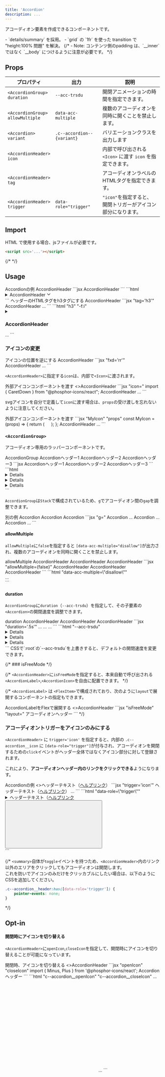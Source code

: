 ```yaml
---
title: 'Accordion'
description: ...
---
```




アコーディオン要素を作成できるコンポーネントです。


<Note title='実装方法について' type='info'>
- `details/summary` を採用。
- `grid` の `1fr` を使った transition で "height:100% 問題" を解決。
	{/* - Note: コンテンツ側のpadding は、`__inner` ではなく `__body` につけるように注意が必要です。 */}
</Note>


## Props

| プロパティ | 出力 | 説明 | 
|---|---|---|
| <PropBadge>`<AccordionGroup>`</PropBadge><br/>`duration` | <PropBadge type="cssvar">`--acc-trsdu`</PropBadge> | 開閉アニメーションの時間を指定できます。 |
| <PropBadge>`<AccordionGroup>`</PropBadge><br/>`allowMultiple` | <PropBadge type="attr">`data-acc-multiple`</PropBadge> | 複数のアコーディオンを同時に開くことを禁止します。 |
| <PropBadge>`<Accordion>`</PropBadge><br/>`variant` | <PropBadge type="attr">`.c--accordion--{variant}`</PropBadge> | バリエーションクラスを出力します |
| <PropBadge>`<AccordionHeader>`</PropBadge><br/>`icon` || 内部で呼び出される`<Icon>` に渡す `icon` を指定できます。 |
| <PropBadge>`<AccordionHeader>`</PropBadge><br/>`tag` || アコーディオンラベルのHTMLタグを指定できます。 |
| <PropBadge>`<AccordionHeader>`</PropBadge><br/>`trigger` | <PropBadge type="attr">`data-role="trigger"`</PropBadge> | `"icon"`を指定すると、 開閉トリガーがアイコン部分になります。|



## Import

<ImportPackage component='Accordion, AccordionHeader, AccordionBody' />


HTML で使用する場合、jsファイルが必要です。

```html
<script src='...'></script>
```
{/* <script src="index.js" type="module"></script> */}


## Usage

<Preview>
	<PreviewTitle>Accordionの例</PreviewTitle>
	<PreviewArea p='20'>
		<Accordion p='20'>
			<AccordionHeader>AccordionHeader</AccordionHeader>
			<AccordionBody mbs='20'>
				<Dummy length="l" />
			</AccordionBody>
		</Accordion>
	</PreviewArea>
	<PreviewCode slot='tab' label='JSX'>
```jsx
<Accordion p='20'>
	<AccordionHeader>AccordionHeader</AccordionHeader>
	<AccordionBody mbs='20'>
		<Dummy length="l" />
	</AccordionBody>
</Accordion>
```
	</PreviewCode>
	<PreviewCode slot='tab' label='HTML'>
```html
<details class="c--accordion -p:20">
	<summary class="c--accordion__header l--flex -ai:c">
		<span class="c--accordion__label -fx:1">AccordionHeader</span>
		<span class="c--accordion__icon -d:if">
			<svg xmlns="http://www.w3.org/2000/svg" viewBox="0 0 256 256" width="1em" height="1em" fill="currentColor" focusable="false" class="a--icon" aria-hidden="true"> <path d="M216.49,104.49l-80,80a12,12,0,0,1-17,0l-80-80a12,12,0,0,1,17-17L128,159l71.51-71.52a12,12,0,0,1,17,17Z"></path></svg>
		</span>
	</summary>
	<div class="c--accordion__body l--grid -mbs:20">
		<div class="c--accordion__inner -ov:h">
			<p>Lorem ipsum...</p>
		</div>
	</div>
</details>
```
	</PreviewCode>
</Preview>


<Preview>
	<PreviewTitle>ヘッダーのHTMLタグをh3タグにする</PreviewTitle>
	<PreviewArea p='20'>
		<Accordion p='20'>
			<AccordionHeader tag='h3'>AccordionHeader</AccordionHeader>
			<AccordionBody mbs='20'>
				<Dummy length="l" />
			</AccordionBody>
		</Accordion>
	</PreviewArea>
	<PreviewCode slot='tab' label='JSX'>
	```jsx "tag='h3'"
	<Accordion p='20'>
		<AccordionHeader tag='h3'>AccordionHeader</AccordionHeader>
		<AccordionBody mbs='20'>...</AccordionBody>
	</Accordion>
	```
	</PreviewCode>
	<PreviewCode slot='tab' label='HTML'>
	```html "h3" "-f:i"
	<details class="c--accordion -p:20">
		<summary class="c--accordion__header l--flex -ai:c">
			<h3 class="c--accordion__label -f:i -fx:1">AccordionHeader</h3>
			...
	```
	</PreviewCode>
</Preview>


### アイコンの変更

<Preview>
	<PreviewTitle>アイコンの位置を逆にする</PreviewTitle>
	<PreviewArea p='20'>
		<Accordion p='20'>
			<AccordionHeader fxd='rr'>AccordionHeader</AccordionHeader>
			<AccordionBody mbs='20'>
				<Dummy length="l" />
			</AccordionBody>
		</Accordion>
	</PreviewArea>
	<PreviewCode>
```jsx "fxd='rr'"
<Accordion p='20'>
	<AccordionHeader fxd='rr'>AccordionHeader</AccordionHeader>
	<AccordionBody mbs='20'>...</AccordionBody>
</Accordion>
```
	</PreviewCode>
</Preview>

`<AccordionHeader>`に指定する`icon`は、内部で`<Icon>`に渡されます。

<Preview>
	<PreviewTitle>外部アイコンコンポーネントを渡す</PreviewTitle>
	<PreviewArea p='20'>
		<Accordion p='20'>
			<AccordionHeader icon={{as:CaretDown, weight:'fill'}}>
				<>AccordionHeader</>
			</AccordionHeader>
			<AccordionBody mbs='20'>
				<Dummy length="l" />
			</AccordionBody>
		</Accordion>
	</PreviewArea>
	<PreviewCode>
```jsx "icon="
import { CaretDown } from "@phosphor-icons/react";

<Accordion p='20'>
	<AccordionHeader icon={{as:CaretDown, weight:'fill'}}>AccordionHeader</AccordionHeader>
	<AccordionBody mbs='20'>...</AccordionBody>
</Accordion>
```
	</PreviewCode>
</Preview>

svgアイコンを自分で定義して`icon`に渡す場合は、`props`の受け渡しを忘れないように注意してください。

<Preview>
	<PreviewTitle>外部アイコンコンポーネントを渡す</PreviewTitle>
	<PreviewCode>
```jsx "MyIcon" "props"
const MyIcon = (props) => {
	return (
		<svg
			xmlns="http://www.w3.org/2000/svg" 
			viewBox="0 0 24 24"
			width='1em'
			height='1em'
			{...props}
		>...</svg>
	);
};

<Accordion>
	<AccordionHeader icon={MyIcon}>AccordionHeader</AccordionHeader>
	<AccordionBody mbs='20'>...</AccordionBody>
</Accordion>
```
	</PreviewCode>
</Preview>



### `<AccordionGroup>`

アコーディオン専用のラッパーコンポーネントです。

<Preview>
	<PreviewTitle>AccordionGroup</PreviewTitle>
	<PreviewArea p={30}>
		<AccordionGroup hasDivider bd>
			<Accordion p='20' ov='h'>
				<AccordionHeader>Accordionヘッダー1</AccordionHeader>
				<AccordionBody mbs='20'>
					<Dummy length="l" />
				</AccordionBody>
			</Accordion>
			<Accordion p='20'>
				<AccordionHeader>Accordionヘッダー2</AccordionHeader>
				<AccordionBody mbs='20'>
					<Dummy length="l" />
				</AccordionBody>
			</Accordion>
			<Accordion p='20'>
				<AccordionHeader>Accordionヘッダー3</AccordionHeader>
				<AccordionBody mbs='20'>
					<Dummy length="l" />
				</AccordionBody>
			</Accordion>
		</AccordionGroup>
	</PreviewArea>
	<PreviewCode slot='tab' label='JSX'>
		```jsx
		<AccordionGroup hasDivider bd>
			<Accordion p='20'>
				<AccordionHeader>Accordionヘッダー1</AccordionHeader>
				<AccordionBody mbs='20'>
					<Dummy length="l" />
				</AccordionBody>
			</Accordion>
			<Accordion p='20'>
				<AccordionHeader>Accordionヘッダー2</AccordionHeader>
				<AccordionBody mbs='20'>
					<Dummy length="l" />
				</AccordionBody>
			</Accordion>
			<Accordion p='20'>
				<AccordionHeader>Accordionヘッダー3</AccordionHeader>
				<AccordionBody mbs='20'>
					<Dummy length="l" />
				</AccordionBody>
			</Accordion>
		```
	</PreviewCode>
	<PreviewCode slot='tab' label='HTML'>
```html
<div class="c--accordionGroup l--stack has--divider -bd:">
	<details class="c--accordion -p:20">
		...
	</details>
	<details class="c--accordion -p:20">
		...
	</details>
	<details class="c--accordion -p:20">
		...
	</details>
</div>
```
	</PreviewCode>
</Preview>


`AccordionGroup`は`Stack`で構成されているため、`g`でアコーディオン間の`gap`を調整できます。

<Preview>
	<PreviewTitle>別の例</PreviewTitle>
	<PreviewArea p={30}>
		<AccordionGroup g='20'>
			<Accordion bgc='base-2' bxsh='1' bdrs='3'>
				<AccordionHeader p='30'>Accordion</AccordionHeader>
				<AccordionBody p='30' bd='t' bdc='divider'>
					<Dummy length="l" />
				</AccordionBody>
			</Accordion>
			<Accordion bgc='base-2' bxsh='1' bdrs='3'>
				<AccordionHeader p='30'>Accordion</AccordionHeader>
				<AccordionBody p='30' bd='t' bdc='divider'>
					<Dummy length="l" />
				</AccordionBody>
			</Accordion>
			<Accordion bgc='base-2' bxsh='1' bdrs='3'>
				<AccordionHeader p='30'>Accordion</AccordionHeader>
				<AccordionBody  p='30' bd='t' bdc='divider'>
					<Dummy length="l" />
				</AccordionBody>
			</Accordion>
		</AccordionGroup>
	</PreviewArea>
	<PreviewCode>
```jsx "g="
<AccordionGroup g='20'>
	<Accordion bgc='base-2' bxsh='1' bdrs='3'>
		<AccordionHeader p='30'>Accordion</AccordionHeader>
		<AccordionBody p='30' bd='t' bdc='divider'>...</AccordionBody>
	</Accordion>
	<Accordion bgc='base-2' bxsh='1' bdrs='3'>
		<AccordionHeader p='30'>Accordion</AccordionHeader>
		<AccordionBody p='30' bd='t' bdc='divider'>...</AccordionBody>
	</Accordion>
	<Accordion bgc='base-2' bxsh='1' bdrs='3'>
		<AccordionHeader p='30'>Accordion</AccordionHeader>
		<AccordionBody p='30' bd='t' bdc='divider'>...</AccordionBody>
	</Accordion>
</AccordionGroup>
```
	</PreviewCode>
</Preview>



#### allowMultiple


`allowMultiple`に`false`を指定すると `[data-acc-multiple="disallow"]`が出力され、複数のアコーディオンを同時に開くことを禁止します。

<Preview>
	<PreviewTitle>allowMultiple</PreviewTitle>
	<PreviewArea p={30}>
		<AccordionGroup hasDivider bdc='base' allowMultiple={false}>
			<Accordion>
				<AccordionHeader p='30' bgc='text' c='base'>AccordionHeader</AccordionHeader>
				<AccordionBody p='30'>
					<Dummy length="l" />
				</AccordionBody>
			</Accordion>
			<Accordion>
				<AccordionHeader p='30' bgc='text' c='base'>AccordionHeader</AccordionHeader>
				<AccordionBody p='30'>
					<Dummy length="l" />
				</AccordionBody>
			</Accordion>
			<Accordion>
				<AccordionHeader p='30' bgc='text' c='base'>AccordionHeader</AccordionHeader>
				<AccordionBody p='30'>
					<Dummy length="l" />
				</AccordionBody>
			</Accordion>
		</AccordionGroup>
	</PreviewArea>
	<PreviewCode slot='tab' label='JSX'>
```jsx "allowMultiple={false}"
<AccordionGroup hasDivider bdc='base' allowMultiple={false}>
	<Accordion>
		<AccordionHeader p='30' bgc='text' c='base'>AccordionHeader</AccordionHeader>
		<AccordionBody p='30'>
			<Dummy length="l" />
		</AccordionBody>
	</Accordion>
	<Accordion>
		<AccordionHeader p='30' bgc='text' c='base'>AccordionHeader</AccordionHeader>
		<AccordionBody p='30'>
			<Dummy length="l" />
		</AccordionBody>
	</Accordion>
	<Accordion>
		<AccordionHeader p='30' bgc='text' c='base'>AccordionHeader</AccordionHeader>
		<AccordionBody p='30'>
			<Dummy length="l" />
		</AccordionBody>
	</Accordion>
</AccordionGroup>
```
	</PreviewCode>
	<PreviewCode slot='tab' label='HTML'>
```html "data-acc-multiple=\"disallow\""
<div class="c--accordionGroup l--stack" data-acc-multiple="disallow">
	...
</div>
```
	</PreviewCode>
</Preview>


#### duration

`AccordionGroup`に`duration`（`--acc-trsdu`）を指定して、その子要素の`<Accordion>`の開閉速度を調整できます。

<Preview>
	<PreviewTitle>duration</PreviewTitle>
	<PreviewArea p={30}>
		<AccordionGroup hasDivider bd duration='.5s'>
			<Accordion p='30'>
				<AccordionHeader>AccordionHeader</AccordionHeader>
				<AccordionBody mbs='20'>
					<Dummy length="l" />
				</AccordionBody>
			</Accordion>
			<Accordion p='30'>
				<AccordionHeader>AccordionHeader</AccordionHeader>
				<AccordionBody mbs='20'>
					<Dummy length="l" />
				</AccordionBody>
			</Accordion>
			<Accordion p='30'>
				<AccordionHeader>AccordionHeader</AccordionHeader>
				<AccordionBody mbs='20'>
					<Dummy length="l" />
				</AccordionBody>
			</Accordion>
		</AccordionGroup>
	</PreviewArea>
	<PreviewCode slot='tab' label='JSX'>
```jsx "duration='.5s'"
<AccordionGroup duration='.5s' hasDivider bd>
	<Accordion>...</Accordion>
	<Accordion>...</Accordion>
	<Accordion>...</Accordion>
</AccordionGroup>
```
	</PreviewCode>
	<PreviewCode slot='tab' label='HTML'>
```html "--acc-trsdu"
<div class="c--accordionGroup l--stack has--divider -bd:" style="--acc-trsdu:.5s">
	<details class="c--accordion">...</details>
	<details class="c--accordion">...</details>
	<details class="c--accordion">...</details>
</div>
```
	</PreviewCode>
</Preview>


<Callout type='info'>
CSSで`:root`の`--acc-trsdu`を上書きすると、デフォルトの開閉速度を変更できます。
</Callout>


{/* ### isFreeMode */}

{/* `<AccordionHeader>`に`isFreeMode`を指定すると、本来自動で呼び出される`<AccordionLabel>`,`<AccordionIcon>`を自由に配置できます。 */}


{/* `<AccordionLabel>` は `<FlexItem>`で構成されており、次のように`layout`で展開するコンポーネントの指定もできます。

<Preview>
	<PreviewTitle>AccordionLabelをFlexで展開する</PreviewTitle>
	<PreviewArea p='20'>
		<Accordion>
			<AccordionHeader isFreeMode>
				<AccordionLabel layout={Flex} ai='c' g='5' tag='h3'>
					<><Icon as={Question} fz='2xl' />AccordionHeader</>
				</AccordionLabel>
				<AccordionIcon />
			</AccordionHeader>
			<AccordionBody mbs='20'>
				<Dummy length="l" />
			</AccordionBody>
		</Accordion>
	</PreviewArea>
	<PreviewCode>
```jsx "isFreeMode" "layout="
<Accordion>
	<AccordionHeader isFreeMode>
		<AccordionLabel layout={Flex} ai='c' g='5' tag='h3'>
			<Icon as={Question} fz='2xl' />
			アコーディオンヘッダー
		</AccordionLabel>
		<AccordionIcon />
	</AccordionHeader>
	<AccordionBody mbs='20'>
		<Dummy length="l" />
	</AccordionBody>
</Accordion>
```
	</PreviewCode>
</Preview> */}



### アコーディオントリガーをアイコンのみにする

`<AccordionHeader>` に `trigger='icon'` を指定すると、内部の `.c--accordion__icon` に `[data-role="trigger"]`が付与され、アコーディオンを開閉するための`click`イベントがヘッダー全体ではなくアイコン部分に対して登録されます。

これにより、**アコーディオンヘッダー内のリンクをクリックできる**ようになります。

<Preview>
	<PreviewTitle>Accordionの例</PreviewTitle>
	<PreviewArea p='20'>
		<Accordion p='20'>
			<AccordionHeader trigger='icon'>
				<>ヘッダーテキスト（<a href="#acc">ヘルプリンク</a>）</>
			</AccordionHeader>
			<AccordionBody mbs='20'>
				<Dummy />
			</AccordionBody>
		</Accordion>
	</PreviewArea>
	<PreviewCode slot='tab' label='JSX'>
```jsx "trigger='icon'"
<Accordion p='20'>
	<AccordionHeader trigger='icon'>
		ヘッダーテキスト（<a href="#acc">ヘルプリンク</a>）
	</AccordionHeader>
	<AccordionBody mbs='20'>...</AccordionBody>
</Accordion>
```
	</PreviewCode>
	<PreviewCode slot='tab' label='HTML'>
```html "data-role=\"trigger\""
<details class="c--accordion -p:20">
	<summary class="c--accordion__header l--flex -ai:c">
		<span class="c--accordion__label -fx:1">ヘッダーテキスト（<a href="#acc">ヘルプリンク</a></span>
		<button class="c--accordion__icon -d:if" data-role="trigger">
			<svg class="a--icon"...>...</svg>
		</button>
	</summary>
	<div class="c--accordion__body l--grid -mbs:20">
		<div class="c--accordion__inner -ov:h">...</div>
	</div>
</details>
```
	</PreviewCode>
</Preview>

{/* 
<Note title='Note:' type='note' isFlow='s'>
`<summary>`自体が`toggle`イベントを持つため、`<AccordionHeader>`内のリンク以外のエリアをクリックしてもアコーディオンは開閉します。  
これを防いでアイコンのみだけをクリッカブルにしたい場合は、以下のようにCSSを追加してください。

```css
.c--accordion__header:has([data-role='trigger']) {
	pointer-events: none;
}
```
</Note> */}


## Opt-in

#### 開閉時にアイコンを切り替える

`<AccordionHeader>`に`openIcon`,`closeIcon`を指定して、開閉時にアイコンを切り替えることが可能になっています。

<Preview>
	<PreviewTitle>開閉時、アイコンを切り替える</PreviewTitle>
	<PreviewArea p='20'>
		<Accordion p='20'>
			<AccordionHeader openIcon={{as:Plus, weight:'bold'}} closeIcon={{as:Minus, weight:'bold'}}>
				<>AccordionHeader</>
			</AccordionHeader>
			<AccordionBody mbs='20'>
				<Dummy />
			</AccordionBody>
		</Accordion>
	</PreviewArea>
	<PreviewCode slot='tab' label='JSX'>
```jsx "openIcon" "closeIcon"
import { Minus, Plus } from '@phosphor-icons/react';

<Accordion p='20'>
	<AccordionHeader openIcon={{as:Plus, weight:'bold'}} closeIcon={{as:Minus, weight:'bold'}}>
		Accordionヘッダー
	</AccordionHeader>
	<AccordionBody mbs='20'>
		<Dummy />
	</AccordionBody>
</Accordion>
```
	</PreviewCode>
		<PreviewCode slot='tab' label='HTML'>
```html "c--accordion__openIcon" "c--accordion__closeIcon"
...
		<span class="c--accordion__icon -d:if">
			<svg class="c--accordion__openIcon a--icon" ...>...</svg>
			<svg class="c--accordion__closeIcon a--icon" ...>...</svg>
		</span>
...
```
	</PreviewCode>
</Preview>
